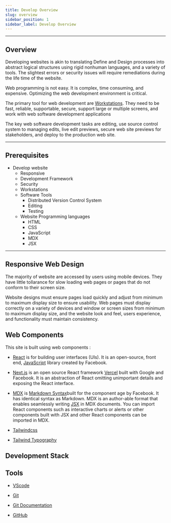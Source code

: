 ```yaml
---
title: Develop Overview
slug: overview
sidebar_position: 1
sidebar_label: Develop Overview
---
```


---

## Overview

Developing websites is akin to translating Define and Design processes into abstract logical structures using rigid nonhuman languages, and a variety of tools. The slightest errors or security issues will require remediations during the life time of the website.

Web programming is not easy. It is complex, time consuming, and expensive. Optimizing the web development environment is critical.

The primary tool for web development are [ Workstations](workstations). They need to be fast, reliable, supportable, secure, support large or multiple screens, and work with web software development applications

The key web software development tasks are editing, use source control system to managing edits, live edit previews, secure web site previews for stakeholders, and deploy to the production web site.

---

## Prerequisites

- Develop website
	- Responsive
	- Development Framework
	- Security
	- Workstations
	- Software Tools
	    - Distributed Version Control System
	    - Editing
	    - Testing
	- Website Programming languages
	    - HTML
	    - CSS
	    - JavaScript
	    - MDX
	    - JSX

---
## Responsive Web Design

The majority of website are accessed by users using mobile devices. They have little tollarance for slow loading web pages or pages that do not conform to their screen size.

Website designs must ensure pages load quickly and adjust from minimum to maximum display size to ensure usability. Web pages must display correctly on a variety of devices and window or screen sizes from minimum to maximum display size, and the website look and feel, users experience, and functionality must maintain consistency.

## Web Components
 
This site is built using web components :

- [React](https://reactjs.org/) is for building user interfaces (UIs). It is an open-source, front end, [JavaScript](https://developer.mozilla.org/en-US/docs/Web/JavaScript) library created by Facebook. 

- [Next.js](https://nextjs.org) is an open source React framework [Vercel](https://vercel.com/home) built with Google and Facebook.  It is an abstraction of React omitting unimportant details and exposing the React interface.

- [MDX](https://mdxjs.com) is [Markdown Syntax](https://daringfireball.net/projects/markdown/syntax)built for the component age by Facebook. It has identical syntax as Markdown. MDX is an author-able format that enables seamlessly writing [JSX](https://mdxjs.com/getting-started/#jsx) in MDX documents. You can import React components such as interactive charts or alerts or other components built with JSX and other React components can be imported in MDX.


- [Tailwindcss](https://tailwindcss.com)

- [Tailwind Typography](https://github.com/tailwindlabs/tailwindcss-typography)

## Development Stack




## Tools

- [VScode](https://code.visualstudio.com)

- [Git](https://git-scm.com)

- [Git Documentation](https://git-scm.com/doc)

- [GitHub](https://github.com)
